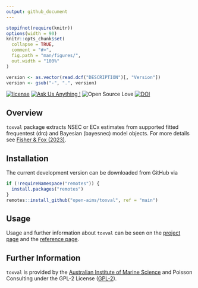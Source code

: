```yaml
---
output: github_document
---
```


<!-- README.md is generated from README.Rmd. Please edit that file -->

```r
stopifnot(require(knitr))
options(width = 90)
knitr::opts_chunk$set(
  collapse = TRUE,
  comment = "#>",
  fig.path = "man/figures/",
  out.width = "100%"
)
```

```r
version <- as.vector(read.dcf("DESCRIPTION")[, "Version"])
version <- gsub("-", ".", version)
```

[![license](https://img.shields.io/badge/license-GPL--2-lightgrey.svg)](https://choosealicense.com/)
[![Ask Us Anything
\!](https://img.shields.io/badge/Ask%20us-anything-1abc9c.svg)](https://github.com/open-AIMS/toxval/issues/new)
![Open Source
Love](https://badges.frapsoft.com/os/v2/open-source.svg?v=103)
[![DOI](https://zenodo.org/badge/760193848.svg)](https://zenodo.org/doi/10.5281/zenodo.12753573)
<!-- badges: end -->

## Overview 

`toxval` package extracts NSEC or ECx estimates from supported fitted frequentest (drc) and Bayesian (bayesnec) model objects. For more details see [Fisher & Fox (2023)](https://doi.org/10.1002/etc.5610).

## Installation

The current development version can be downloaded from GitHub via

```r
if (!requireNamespace("remotes")) {
  install.packages("remotes")
}
remotes::install_github("open-aims/toxval", ref = "main")
```

## Usage

Usage and further information about `toxval` can be seen on the [project
page](https://open-aims.github.io/toxval/) and the
[reference page](https://open-aims.github.io/toxval/reference/).

## Further Information

`toxval` is provided by the
[Australian Institute of Marine Science](https://www.aims.gov.au) and Poisson Consulting under the
GPL-2 License ([GPL-2](https://opensource.org/license/gpl-2-0/)).
